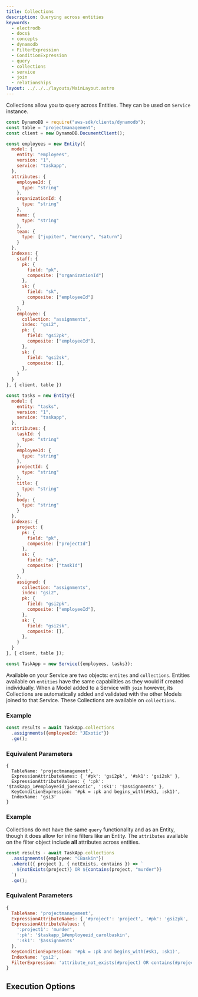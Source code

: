 ```yaml
---
title: Collections
description: Querying across entities
keywords:
  - electrodb
  - docs$
  - concepts
  - dynamodb
  - FilterExpression
  - ConditionExpression
  - query
  - collections
  - service
  - join
  - relationships
layout: ../../../layouts/MainLayout.astro
---
```


Collections allow you to query across Entities. They can be used on `Service` instance.

```javascript
const DynamoDB = require("aws-sdk/clients/dynamodb");
const table = "projectmanagement";
const client = new DynamoDB.DocumentClient();

const employees = new Entity({
  model: {
    entity: "employees",
    version: "1",
    service: "taskapp",
  },
  attributes: {
    employeeId: {
      type: "string"
    },
    organizationId: {
      type: "string"
    },
    name: {
      type: "string"
    },
    team: {
      type: ["jupiter", "mercury", "saturn"]
    }
  },
  indexes: {
    staff: {
      pk: {
        field: "pk",
        composite: ["organizationId"]
      },
      sk: {
        field: "sk",
        composite: ["employeeId"]
      }
    },
    employee: {
      collection: "assignments",
      index: "gsi2",
      pk: {
        field: "gsi2pk",
        composite: ["employeeId"],
      },
      sk: {
        field: "gsi2sk",
        composite: [],
      },
    }
  }
}, { client, table })

const tasks = new Entity({
  model: {
    entity: "tasks",
    version: "1",
    service: "taskapp",
  },
  attributes: {
    taskId: {
      type: "string"
    },
    employeeId: {
      type: "string"
    },
    projectId: {
      type: "string"
    },
    title: {
      type: "string"
    },
    body: {
      type: "string"
    }
  },
  indexes: {
    project: {
      pk: {
        field: "pk",
        composite: ["projectId"]
      },
      sk: {
        field: "sk",
        composite: ["taskId"]
      }
    },
    assigned: {
      collection: "assignments",
      index: "gsi2",
      pk: {
        field: "gsi2pk",
        composite: ["employeeId"],
      },
      sk: {
        field: "gsi2sk",
        composite: [],
      },
    }
  }
}, { client, table });

const TaskApp = new Service({employees, tasks});
```
Available on your Service are two objects: `entites` and `collections`.  Entities available on `entities` have the same capabilities as they would if created individually. When a Model added to a Service with `join` however, its Collections are automatically added and validated with the other Models joined to that Service. These Collections are available on `collections`.

### Example

```javascript
const results = await TaskApp.collections
  .assignments({employeeId: "JExotic"})
  .go();
```

### Equivalent Parameters
```
{
  TableName: 'projectmanagement',
  ExpressionAttributeNames: { '#pk': 'gsi2pk', '#sk1': 'gsi2sk' },
  ExpressionAttributeValues: { ':pk': '$taskapp_1#employeeid_joeexotic', ':sk1': '$assignments' },
  KeyConditionExpression: '#pk = :pk and begins_with(#sk1, :sk1)',
  IndexName: 'gsi3'
}
```

### Example

Collections do not have the same `query` functionality and as an Entity, though it does allow for inline filters like an Entity. The `attributes` available on the filter object include **all** attributes across entities.

```typescript
const results - await TaskApp.collections
  .assignments({employee: "CBaskin"})
  .where(({ project }, { notExists, contains }) => `
    ${notExists(project)} OR ${contains(project, "murder")}
  `)
  .go();
```

### Equivalent Parameters

```javascript
{
  TableName: 'projectmanagement',
  ExpressionAttributeNames: { '#project': 'project', '#pk': 'gsi2pk', '#sk1': 'gsi2sk' },
  ExpressionAttributeValues: {
    ':project1': 'murder',
    ':pk': '$taskapp_1#employeeid_carolbaskin',
    ':sk1': '$assignments'
  },
  KeyConditionExpression: '#pk = :pk and begins_with(#sk1, :sk1)',
  IndexName: 'gsi2',
  FilterExpression: 'attribute_not_exists(#project) OR contains(#project, :project1)'
}
```

## Execution Options


<PartialExample />
